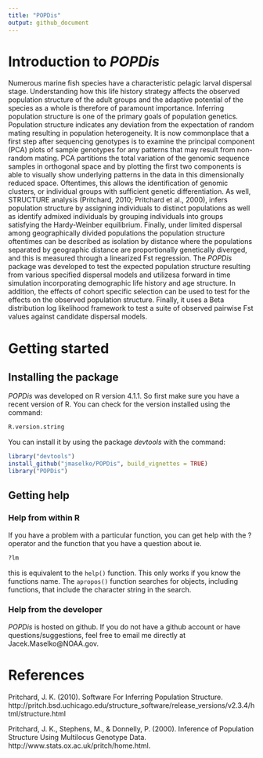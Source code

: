 ```yaml
---
title: "POPDis"
output: github_document
---
```


# Introduction to *POPDis*
Numerous marine fish species have a characteristic pelagic larval dispersal stage. Understanding how this life history strategy affects the observed population structure of the adult groups and the adaptive potential of the species as a whole is therefore of paramount importance.
Inferring population structure is one of the primary goals of population genetics. Population structure indicates any deviation from the expectation of random mating resulting in population heterogeneity. It is now commonplace that a first step after sequencing genotypes is to examine the principal component (PCA) plots of sample genotypes for any patterns that may result from non-random mating. PCA partitions the total variation of the genomic sequence samples in orthogonal space and by plotting the first two components is able to visually show underlying patterns in the data in this dimensionally reduced space. Oftentimes, this allows the identification of genomic clusters, or individual groups with sufficient genetic differentiation. As well, STRUCTURE analysis (Pritchard, 2010; Pritchard et al., 2000), infers population structure by assigning individuals to distinct populations as well as identify admixed individuals by grouping individuals into groups satisfying the Hardy-Weinber equilibrium. Finally, under limited dispersal among geographically divided populations the population structure oftentimes can be described as isolation by distance where the populations separated by geographic distance are proportionally genetically diverged, and this is measured through a linearized Fst regression. 
The *POPDis* package was developed to test the expected population structure resulting from various specified dispersal models and utilizesa forward in time simulation incorporating demographic life history and age structure. In addition, the effects of cohort specific selection can be used to test for the effects on the observed population structure. 
Finally, it uses a Beta distribution log likelihood framework to test a suite of observed pairwise Fst values against candidate dispersal models.

# Getting started
## Installing the package
*POPDis* was developed on R version 4.1.1. So first make sure you have a recent version of R. You can check for the version installed using the command: 
```r
R.version.string
```
You can install it by using the package *devtools* with the command:
```r
library("devtools")
install_github("jmaselko/POPDis", build_vignettes = TRUE)
library("POPDis")
```

## Getting help
### Help from within R
If you have a problem with a particular function, you can get help with the ? operator and the function that you have a question about ie.
```r
?lm
```
this is equivalent to the `help()` function. This only works if you know the functions name. The `apropos()` function searches for objects, including functions, that include the character string in the search.

### Help from the developer
*POPDis* is hosted on github. If you do not have a github account or have questions/suggestions, feel free to email me directly at Jacek.Maselko@NOAA.gov. 

# References
Pritchard, J. K. (2010). Software For Inferring Population Structure. http://pritch.bsd.uchicago.edu/structure_software/release_versions/v2.3.4/html/structure.html

Pritchard, J. K., Stephens, M., & Donnelly, P. (2000). Inference of Population Structure Using Multilocus Genotype Data. http://www.stats.ox.ac.uk/pritch/home.html.

